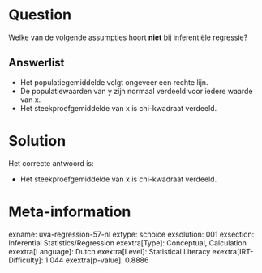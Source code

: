Question
========

Welke van de volgende assumpties hoort **niet** bij inferentiële
regressie?


Answerlist
----------

* Het populatiegemiddelde volgt ongeveer een rechte lijn.
* De populatiewaarden van y zijn normaal verdeeld voor iedere waarde van x.
* Het steekproefgemiddelde van x is chi-kwadraat verdeeld.

Solution
========

Het correcte antwoord is: 

* Het steekproefgemiddelde van x is chi-kwadraat verdeeld.

Meta-information
================
exname: uva-regression-57-nl
extype: schoice
exsolution: 001
exsection: Inferential Statistics/Regression
exextra[Type]: Conceptual, Calculation
exextra[Language]: Dutch
exextra[Level]: Statistical Literacy
exextra[IRT-Difficulty]: 1.044
exextra[p-value]: 0.8886

